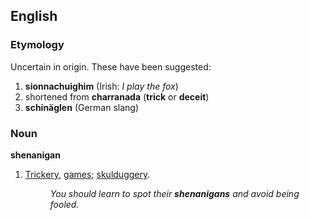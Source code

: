==English==

===Etymology===
Uncertain in origin.  These have been suggested:
# '''sionnachuighim''' (Irish: ''I play the fox'')
# shortened from '''charranada''' ('''trick''' or '''deceit''')
# '''schinäglen''' (German slang)

===Noun===
'''shenanigan'''
#[[trickery|Trickery]], [[games]]; [[skulduggery]].
#:''You should learn to spot their '''shenanigans''' and avoid being fooled.''